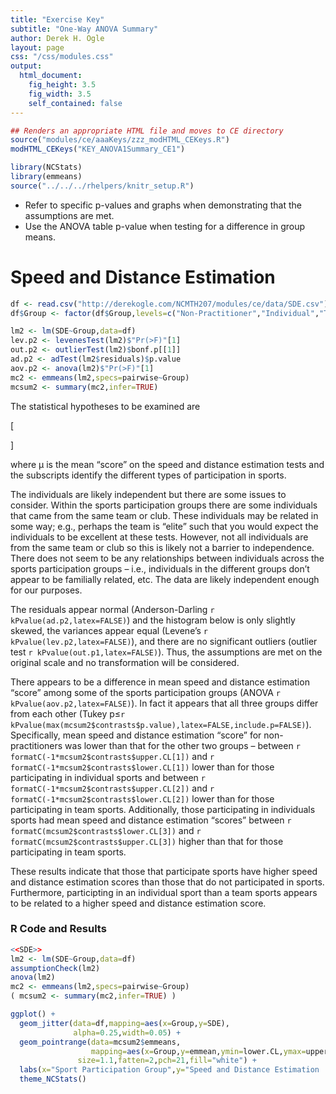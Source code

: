 ```yaml
---
title: "Exercise Key"
subtitle: "One-Way ANOVA Summary"
author: Derek H. Ogle
layout: page
css: "/css/modules.css"
output:
  html_document:
    fig_height: 3.5
    fig_width: 3.5
    self_contained: false
---
```


```r
## Renders an appropriate HTML file and moves to CE directory
source("modules/ce/aaaKeys/zzz_modHTML_CEKeys.R")
modHTML_CEKeys("KEY_ANOVA1Summary_CE1")
```

```r
library(NCStats)
library(emmeans)
source("../../../rhelpers/knitr_setup.R")
```

<div class="alert alert-warning">
<ul>
  <li>Refer to specific p-values and graphs when demonstrating that the assumptions are met.</li>
  <li>Use the ANOVA table p-value when testing for a difference in group means.</li>
</ul>
</div>

<!----
# Iron and Mining

```r
im <- read.csv("https://raw.githubusercontent.com/droglenc/NCData/master/AcidMineDrainage.csv")
im$use <- factor(im$use,levels=c("Unmined","Reclaimed","Abandoned"))
```
```r
lm1 <- lm(FE~use,data=im)
lev.p1 <- levenesTest(lm1)$"Pr(>F)"[1]
out.p1 <- outlierTest(lm1)$bonf.p[[1]]
ad.p1 <- adTest(lm1$residuals)$p.value
im$logFE <- log(im$FE)
lm1t <- lm(logFE~use,data=im)
lev.p1t <- levenesTest(lm1t)$"Pr(>F)"[1]
out.p1t <- outlierTest(lm1t)$bonf.p[[1]]
ad.p1t <- adTest(lm1t$residuals)$p.value
aov.p1t <- anova(lm1t)$"Pr(>F)"[1]
mc1t <- emmeans(lm1t,specs=pairwise~use,tran="log")
mcsum1t <- summary(mc1t,infer=TRUE)
mcsum1bt <- summary(mc1t,infer=TRUE,type="response")
```

The statistical hypotheses to be examined are

\[ \begin{split}
   H_{0}&: \mu_{abandaned} = \mu_{reclaimed} = \mu_{unmined} \\
   H_{A}&:\text{At least one pair of means is different}
\end{split} \]

where &mu; is the mean iron concentration in the stream and the subscripts identify the different past mining activities in the streams basin.

The individuals are likely independent but this is not abundantly clear. The measurements are from 120 **unique** rivers, so there is not multiple measurements on the same river. However, some of the rivers are likely in the same watershed and would likely share some characteristics due to that (e.g., geological, land use, etc.). The data are likely independent enough for our purposes.

There is a clear issue with normality (Anderson-Darling `r kPvalue(ad.p1,latex=FALSE)`) and the first histogram below is strongly skewed. In addition there is a clear outlier to the far right (in the abandoned group; outlier test `r kPvalue(out.p1,latex=FALSE)`) and the first boxplots of residuals below. The variances appear to be equal (Levene's `r kPvalue(lev.p1,latex=FALSE)`), but this p-value is likely compromised by the normality and outlier issues. The huge outlier also makes the boxplots of residuals largely useless for examining equal variances. It is clear that there are violations of these three assumptions.

After **log** transforming, the variances appear to be equal (Levene's `r kPvalue(lev.p1t,latex=FALSE)`) and the similarity in the boxes in the second boxplots below. The residuals are not normally distributed (Anderson-Darling `r kPvalue(ad.p1t,latex=FALSE)`), but the second histogram below is not strongly skewed so this assumption is adequately met. There is no strong evidence for a significant outlier (outlier test `r kPvalue(out.p1t,latex=FALSE)`). Thus, the assumptions are met on the log scale, so the analysis will continue on that scale.

There appears to be a difference in mean log iron concentration in streams among some of the basin types (ANOVA `r kPvalue(aov.p1t,latex=FALSE)`). Specifically, it appears that the mean log iron concentration is significantly higher in streams with abandoned mines in the basin than in streams with reclaimed mines (Tukey `r kPvalue(mcsum1t$contrasts$p.value[2],latex=FALSE)`) or no mines at all (Tukey `r kPvalue(mcsum1t$contrasts$p.value[2],latex=FALSE)`). There was no significant difference in mean log iron concentration between those streams in basins with reclaimed mines and basins without mines (Tukey `r kPvalue(mcsum1t$contrasts$p.value[1],latex=FALSE)`).

The mean concentration of iron in streams in basins with abandoned mines was `r formatC(1/mcsum1bt$contrasts$ratio[2],format="f",digits=3)` times as large as the mean concentration of iron in streams in the unmined basin. Similarly, the mean concentration of iron in streams in basins with abandoned mines was `r formatC(1/mcsum1bt$contrasts$ratio[3],format="f",digits=3)` times as large as the mean concentration of iron in streams in the basin with reclaimed mines.

These results indicate that reclaiming a mine can result in mean iron concentrations in streams that are on par with mean iron concentrations in streams were a mine never existed in their basin. In addition, the iron concentrations in streams in the reclaimed and unmined basins was less than that for streams in basins where mines had simply been abandoned. This suggests that reclaiming a mine, rather than simply abandoning it, can reduce iron concentrations in nearby streams to levels similar to those streams unimpacted by mining.

### R Code and Results
```r
<<IronMine>>
lm1 <- lm(FE~use,data=im)
assumptionCheck(lm1)
assumptionCheck(lm1,lambday=0)
im$logFE <- log(im$FE)
lm1t <- lm(logFE~use,data=im)
anova(lm1t)
mc1t <- emmeans(lm1t,specs=pairwise~use,tran="log")
( mcsum1t <- summary(mc1t,infer=TRUE) )
( mcsum1bt <- summary(mc1t,infer=TRUE,type="response") )
```
```r
( p <- ggplot() +
  geom_jitter(data=im,mapping=aes(x=use,y=FE),
              alpha=0.25,width=0.05) +
  geom_pointrange(data=mcsum1bt$emmeans,
                  mapping=aes(x=use,y=response,ymin=lower.CL,ymax=upper.CL),
               size=1.1,fatten=2,pch=21,fill="white") +
  labs(x="Past Mining Activity",y="Iron Concentration (mg/L)") +
  theme_NCStats() )
p + scale_y_continuous(trans="log",breaks=c(0.1,1,10,100,300))
```

&nbsp;
--->

# Speed and Distance Estimation

```r
df <- read.csv("http://derekogle.com/NCMTH207/modules/ce/data/SDE.csv")
df$Group <- factor(df$Group,levels=c("Non-Practitioner","Individual","Team Sport"))
```
```r
lm2 <- lm(SDE~Group,data=df)
lev.p2 <- levenesTest(lm2)$"Pr(>F)"[1]
out.p2 <- outlierTest(lm2)$bonf.p[[1]]
ad.p2 <- adTest(lm2$residuals)$p.value
aov.p2 <- anova(lm2)$"Pr(>F)"[1]
mc2 <- emmeans(lm2,specs=pairwise~Group)
mcsum2 <- summary(mc2,infer=TRUE)
```

The statistical hypotheses to be examined are

\[ \begin{split}
   H_{0}&: \mu_{Non-Practitioner} = \mu_{Individual} = \mu_{Team Sport} \\
   H_{A}&:\text{At least one pair of means is different}
\end{split} \]

where &mu; is the mean "score" on the speed and distance estimation tests and the subscripts identify the different types of participation in sports.

The individuals are likely independent but there are some issues to consider. Within the sports participation groups there are some individuals that came from the same team or club. These individuals may be related in some way; e.g., perhaps the team is "elite" such that you would expect the individuals to be excellent at these tests. However, not all individuals are from the same team or club so this is likely not a barrier to independence. There does not seem to be any relationships between individuals across the sports participation groups -- i.e., individuals in the different groups don't appear to be familially related, etc. The data are likely independent enough for our purposes.

The residuals appear normal (Anderson-Darling `r kPvalue(ad.p2,latex=FALSE)`) and the histogram below is only slightly skewed, the variances appear equal (Levene's `r kPvalue(lev.p2,latex=FALSE)`), and there are no significant outliers (outlier test `r kPvalue(out.p1,latex=FALSE)`). Thus, the assumptions are met on the original scale and no transformation will be considered.

There appears to be a difference in mean speed and distance estimation "score" among some of the sports participation groups (ANOVA `r kPvalue(aov.p2,latex=FALSE)`). In fact it appears that all three groups differ from each other (Tukey p&leq;`r kPvalue(max(mcsum2$contrasts$p.value),latex=FALSE,include.p=FALSE)`). Specifically, mean speed and distance estimation "score" for non-practitioners was lower than that for the other two groups -- between `r formatC(-1*mcsum2$contrasts$upper.CL[1])` and `r formatC(-1*mcsum2$contrasts$lower.CL[1])` lower than for those participating in individual sports and between `r formatC(-1*mcsum2$contrasts$upper.CL[2])` and `r formatC(-1*mcsum2$contrasts$lower.CL[2])` lower than for those participating in team sports. Additionally, those participating in individuals sports had mean speed and distance estimation "scores" between `r formatC(mcsum2$contrasts$lower.CL[3])` and `r formatC(mcsum2$contrasts$upper.CL[3])` higher than that for those participating in team sports.

These results indicate that those that participate sports have higher speed and distance estimation scores than those that do not participated in sports. Furthermore, participting in an individual sport than a team sports appears to be related to a higher speed and distance estimation score.

### R Code and Results
```r
<<SDE>>
lm2 <- lm(SDE~Group,data=df)
assumptionCheck(lm2)
anova(lm2)
mc2 <- emmeans(lm2,specs=pairwise~Group)
( mcsum2 <- summary(mc2,infer=TRUE) )
```
```r
ggplot() +
  geom_jitter(data=df,mapping=aes(x=Group,y=SDE),
              alpha=0.25,width=0.05) +
  geom_pointrange(data=mcsum2$emmeans,
                  mapping=aes(x=Group,y=emmean,ymin=lower.CL,ymax=upper.CL),
               size=1.1,fatten=2,pch=21,fill="white") +
  labs(x="Sport Participation Group",y="Speed and Distance Estimation 'Score'") +
  theme_NCStats()
```
